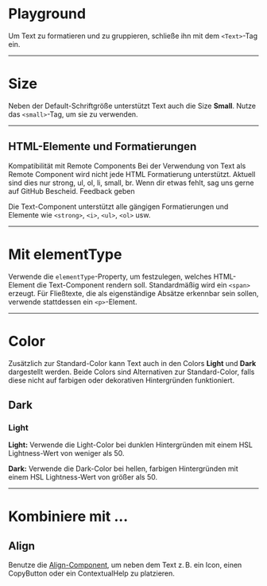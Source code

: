 # Playground

Um Text zu formatieren und zu gruppieren, schließe ihn mit dem `<Text>`-Tag ein.

<LiveCodeEditor />

---

# Size

Neben der Default-Schriftgröße unterstützt Text auch die Size **Small**. Nutze
das `<small>`-Tag, um sie zu verwenden.

<LiveCodeEditor example="size" editorCollapsed />

---

## HTML-Elemente und Formatierungen

<Alert>
  <Heading>Kompatibilität mit Remote Components</Heading>
  <Content>
    Bei der Verwendung von Text als Remote Component wird nicht jede HTML
    Formatierung unterstützt. Aktuell sind dies nur strong, ul, ol, li, small,
    br. Wenn dir etwas fehlt, sag uns gerne auf GitHub Bescheid.
    <Link href="https://github.com/mittwald/flow/issues/new?title=Feedback%20on%20Text%20component">
      Feedback geben
    </Link>
  </Content>
</Alert>

Die Text-Component unterstützt alle gängigen Formatierungen und Elemente wie
`<strong>`, `<i>`, `<ul>`, `<ol>` usw.

<LiveCodeEditor example="html" editorCollapsed />

---

# Mit elementType

Verwende die `elementType`-Property, um festzulegen, welches HTML-Element die
Text-Component rendern soll. Standardmäßig wird ein `<span>` erzeugt. Für
Fließtexte, die als eigenständige Absätze erkennbar sein sollen, verwende
stattdessen ein `<p>`-Element.

<LiveCodeEditor example="elementType" editorCollapsed />

---

# Color

Zusätzlich zur Standard-Color kann Text auch in den Colors **Light** und
**Dark** dargestellt werden. Beide Colors sind Alternativen zur Standard-Color,
falls diese nicht auf farbigen oder dekorativen Hintergründen funktioniert.

## Dark

<LiveCodeEditor example="dark" bgColor="light" editorCollapsed />

### Light

<LiveCodeEditor example="light" bgColor="dark" editorCollapsed />

**Light:** Verwende die Light-Color bei dunklen Hintergründen mit einem HSL
Lightness-Wert von weniger als 50.

**Dark:** Verwende die Dark-Color bei hellen, farbigen Hintergründen mit einem
HSL Lightness-Wert von größer als 50.

---

# Kombiniere mit ...

## Align

Benutze die [Align-Component](/03-components/structure/align), um neben dem Text
z. B. ein Icon, einen CopyButton oder ein ContextualHelp zu platzieren.

<LiveCodeEditor example="align" editorCollapsed />
